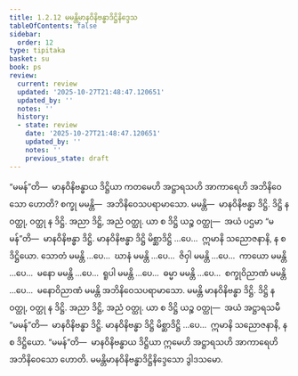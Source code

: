 ```yaml
---
title: 1.2.12 မမန္တိမာနဝိနိဗန္ဓာဒိဋ္ဌိနိဒ္ဒေသ
tableOfContents: false
sidebar:
  order: 12
type: tipitaka
basket: su
book: ps
review:
  current: review
  updated: '2025-10-27T21:48:47.120651'
  updated_by: ''
  notes: ''
  history:
  - state: review
    date: '2025-10-27T21:48:47.120651'
    updated_by: ''
    notes: ''
    previous_state: draft
---
```



<ReviewStatus review={frontmatter.review} showDetails={true} />

<HypothesisAnnotation frontmatter={frontmatter} />

<DynamicBreadcrumb />

<Division number="145" book="ps" e="ch" v="26" p="155">

<Paragraph number="818" book="ps">
“မမန်”တိ—  မာနဝိနိဗန္ဓာယ ဒိဋ္ဌိယာ ကတမေဟိ အဋ္ဌာရသဟိ အာကာရေဟိ အဘိနိဝေသော ဟောတိ? စက္ခု မမန္တိ—  အဘိနိဝေသပရာမာသော. မမန္တိ—  မာနဝိနိဗန္ဓာ ဒိဋ္ဌိ. ဒိဋ္ဌိ န ဝတ္ထု, ဝတ္ထု န ဒိဋ္ဌိ. အညာ ဒိဋ္ဌိ, အညံ ဝတ္ထု. ယာ စ ဒိဋ္ဌိ ယဉ္စ ဝတ္ထု—  အယံ ပဌမာ “မမန်”တိ—  မာနဝိနိဗန္ဓာ ဒိဋ္ဌိ. မာနဝိနိဗန္ဓာ ဒိဋ္ဌိ မိစ္ဆာဒိဋ္ဌိ …ပေ…  ဣမာနိ သညောဇနာနိ, န စ ဒိဋ္ဌိယော.
</Paragraph>

<Paragraph number="819" book="ps">
သောတံ မမန္တိ …ပေ…  ဃာနံ မမန္တိ …ပေ…  ဇိဝှါ မမန္တိ …ပေ…  ကာယော မမန္တိ …ပေ…  မနော မမန္တိ …ပေ…  ရူပါ မမန္တိ …ပေ…  ဓမ္မာ မမန္တိ …ပေ…  စက္ခုဝိညာဏံ မမန္တိ …ပေ…  မနောဝိညာဏံ မမန္တိ အဘိနိဝေသပရာမာသော. မမန္တိ မာနဝိနိဗန္ဓာ ဒိဋ္ဌိ. ဒိဋ္ဌိ န ဝတ္ထု, ဝတ္ထု န ဒိဋ္ဌိ. အညာ ဒိဋ္ဌိ, အညံ ဝတ္ထု. ယာ စ ဒိဋ္ဌိ ယဉ္စ ဝတ္ထု—  အယံ အဋ္ဌာရသမီ “မမန်”တိ—  မာနဝိနိဗန္ဓာ ဒိဋ္ဌိ. မာနဝိနိဗန္ဓာ ဒိဋ္ဌိ မိစ္ဆာဒိဋ္ဌိ …ပေ…  ဣမာနိ သညောဇနာနိ, န စ ဒိဋ္ဌိယော. “မမန်”တိ—  မာနဝိနိဗန္ဓာယ ဒိဋ္ဌိယာ ဣမေဟိ အဋ္ဌာရသဟိ အာကာရေဟိ အဘိနိဝေသော ဟောတိ.

</Paragraph>
</Division>

<Paragraph number="820" type="center" book="ps">
မမန္တိမာနဝိနိဗန္ဓာဒိဋ္ဌိနိဒ္ဒေသော ဒွါဒသမော.
</Paragraph>